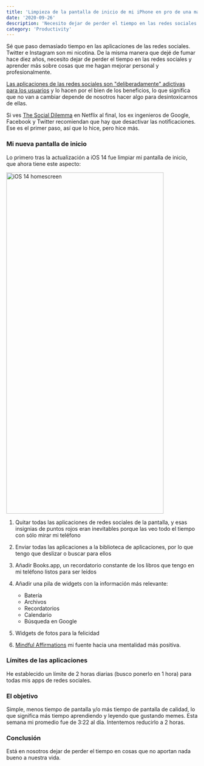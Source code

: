```yaml
---
title: 'Limpieza de la pantalla de inicio de mi iPhone en pro de una mayor productividad'
date: '2020-09-26'
description: 'Necesito dejar de perder el tiempo en las redes sociales y poner ese tiempo en aprender más sobre cosas que me hagan mejorar personal y profesionalmente'
category: 'Productivity'
---
```


Sé que paso demasiado tiempo en las aplicaciones de las redes sociales. Twitter e Instagram son mi nicotina. De la misma manera que dejé de fumar hace diez años, necesito dejar de perder el tiempo en las redes sociales y aprender más sobre cosas que me hagan mejorar personal y profesionalmente.

[Las aplicaciones de las redes sociales son "deliberadamente" adictivas para los usuarios](https://www.bbc.com/news/technology-44640959) y lo hacen por el bien de los beneficios, lo que significa que no van a cambiar depende de nosotros hacer algo para desintoxicarnos de ellas.

Si ves [The Social Dilemma](https://www.netflix.com/title/81254224) en Netflix al final, los ex ingenieros de Google, Facebook y Twitter recomiendan que hay que desactivar las notificaciones. Ese es el primer paso, así que lo hice, pero hice más.

### Mi nueva pantalla de inicio

Lo primero tras la actualización a iOS 14 fue limpiar mi pantalla de inicio, que ahora tiene este aspecto:

<Image src="/static/images/blog/cleaning-my-iphone-home-screen-in-pro-of-more-productivity/homescreen.png" alt="iOS 14 homescreen" width="414" height="896" />

1. Quitar todas las aplicaciones de redes sociales de la pantalla, y esas insignias de puntos rojos eran inevitables porque las veo todo el tiempo con sólo mirar mi teléfono

2. Enviar todas las aplicaciones a la biblioteca de aplicaciones, por lo que tengo que deslizar o buscar para ellos

3. Añadir Books.app, un recordatorio constante de los libros que tengo en mi teléfono listos para ser leídos

4. Añadir una pila de widgets con la información más relevante:
    - Batería
    - Archivos
    - Recordatorios
    - Calendario
    - Búsqueda en Google

5. Widgets de fotos para la felicidad

6. [Mindful Affirmations](https://www.mindfulaffirmations.app/) mi fuente hacia una mentalidad más positiva.

### Límites de las aplicaciones
He establecido un límite de 2 horas diarias (busco ponerlo en 1 hora) para todas mis apps de redes sociales.

### El objetivo
Simple, menos tiempo de pantalla y/o más tiempo de pantalla de calidad, lo que significa más tiempo aprendiendo y leyendo que gustando memes. Esta semana mi promedio fue de 3:22 al día. Intentemos reducirlo a 2 horas.

### Conclusión
Está en nosotros dejar de perder el tiempo en cosas que no aportan nada bueno a nuestra vida.